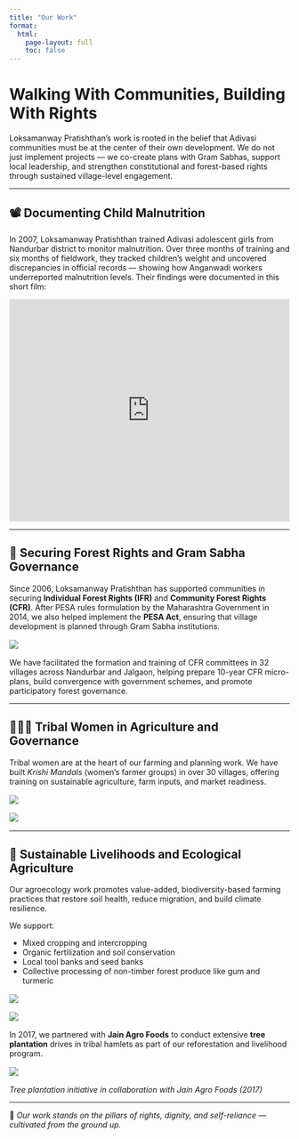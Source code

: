 ---
title: "Our Work"
format:
  html:
    page-layout: full
    toc: false
---

# Walking With Communities, Building With Rights

Loksamanway Pratishthan’s work is rooted in the belief that Adivasi communities must be at the center of their own development. We do not just implement projects — we co-create plans with Gram Sabhas, support local leadership, and strengthen constitutional and forest-based rights through sustained village-level engagement.

---

## 📽 Documenting Child Malnutrition 

In 2007, Loksamanway Pratishthan trained Adivasi adolescent girls from Nandurbar district to monitor malnutrition. Over three months of training and six months of fieldwork, they tracked children's weight and uncovered discrepancies in official records — showing how Anganwadi workers underreported malnutrition levels. Their findings were documented in this short film:

<iframe width="100%" height="400" src="https://www.youtube.com/embed/HWm46HVWKMg" title="Malnutrition Monitoring (2005)" frameborder="0" allowfullscreen></iframe>

---

## 🌳 Securing Forest Rights and Gram Sabha Governance

Since 2006, Loksamanway Pratishthan has supported communities in securing **Individual Forest Rights (IFR)** and **Community Forest Rights (CFR)**. After PESA rules formulation by the Maharashtra Government in 2014, we also helped implement the **PESA Act**, ensuring that village development is planned through Gram Sabha institutions.

<img src="cfr%20gp%20meeting.jpg" style="max-width: 100%; height: auto; display: block; margin: 1rem auto;" />

We have facilitated the formation and training of CFR committees in 32 villages across Nandurbar and Jalgaon, helping prepare 10-year CFR micro-plans, build convergence with government schemes, and promote participatory forest governance.

---

## 👩🏾‍🌾 Tribal Women in Agriculture and Governance

Tribal women are at the heart of our farming and planning work. We have built *Krishi Mandals* (women’s farmer groups) in over 30 villages, offering training on sustainable agriculture, farm inputs, and market readiness.

<img src="women%20agro%20info%20brochure.jpg" style="max-width: 100%; height: auto; display: block; margin: 1rem auto;" />
<img src="women%20farming%201.jpg" style="max-width: 100%; height: auto; display: block; margin: 1rem auto;" />

---

## 🌱 Sustainable Livelihoods and Ecological Agriculture

Our agroecology work promotes value-added, biodiversity-based farming practices that restore soil health, reduce migration, and build climate resilience.

We support:

- Mixed cropping and intercropping  
- Organic fertilization and soil conservation  
- Local tool banks and seed banks  
- Collective processing of non-timber forest produce like gum and turmeric  

<img src="farming%20sustainable.jpg" style="max-width: 100%; height: auto; display: block; margin: 1rem auto;" />
<img src="tilling%20farm.jpg" style="max-width: 100%; height: auto; display: block; margin: 1rem auto;" />

In 2017, we partnered with **Jain Agro Foods** to conduct extensive **tree plantation** drives in tribal hamlets as part of our reforestation and livelihood program.

<img src="tree%20plantation.jpg" style="max-width: 100%; height: auto; display: block; margin: 1rem auto;" />

*Tree plantation initiative in collaboration with Jain Agro Foods (2017)*

---

🌾 *Our work stands on the pillars of rights, dignity, and self-reliance — cultivated from the ground up.*
